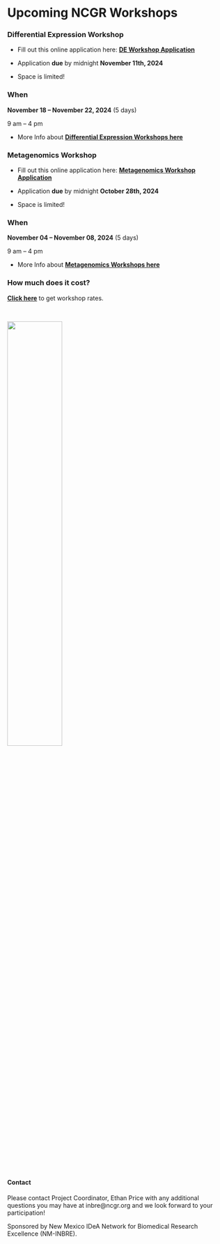 
# Upcoming NCGR Workshops{-}

### Differential Expression Workshop{-}

- Fill out this online application here: 
[**DE Workshop Application**](https://forms.gle/aXG2StdRnSfKAcfA6)


- Application **due** by midnight **November 11th, 2024**

- Space is limited!

### When{-}

**November 18 – November 22, 2024** (5 days)

9 am – 4 pm


- More Info about [**Differential Expression Workshops here**](https://inbre.ncgr.org/ncgr-workshops/differential-expression-workshop.html#differential-expression-workshop)


### Metagenomics Workshop{-}

- Fill out this online application here: 
[**Metagenomics Workshop Application**](https://forms.gle/Ai2psNtZJRvxygZZ9)


- Application **due** by midnight **October 28th, 2024**

- Space is limited!

### When{-}

**November 04 – November 08, 2024** (5 days)

9 am – 4 pm


- More Info about [**Metagenomics Workshops here**](https://inbre.ncgr.org/ncgr-workshops/metagenomics-workshop-1.html)

### How much does it cost?{-}

[**Click here**](https://inbre.ncgr.org/ncgr-workshops/workshop-rates.html) to get workshop rates.

<br>

![](./Figures/ncgr.png){width=50%}



#### Contact{-}

Please contact Project Coordinator, Ethan Price with any additional questions you may have at inbre@ncgr.org and we look forward to your participation!

Sponsored by New Mexico IDeA Network for Biomedical Research Excellence (NM-INBRE).
